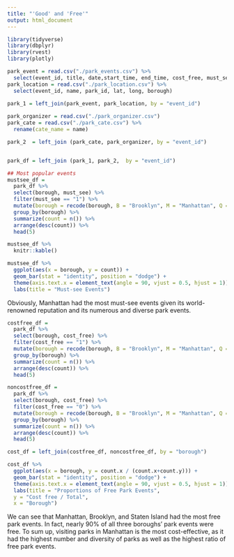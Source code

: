 ```yaml
---
title: "'Good' and 'Free'"
output: html_document
---
```


```r
library(tidyverse)
library(dbplyr)
library(rvest)
library(plotly)
```



```r

park_event = read.csv("./park_events.csv") %>% 
  select(event_id, title, date,start_time, end_time, cost_free, must_see)
park_location = read.csv("./park_location.csv") %>% 
  select(event_id, name, park_id, lat, long, borough)

park_1 = left_join(park_event, park_location, by = "event_id") 
 
park_organizer = read.csv("./park_organizer.csv")
park_cate = read.csv("./park_cate.csv") %>% 
  rename(cate_name = name)

park_2  = left_join (park_cate, park_organizer, by = "event_id")


park_df = left_join (park_1, park_2,  by = "event_id")


```



```r
## Most popular events
mustsee_df =
  park_df %>% 
  select(borough, must_see) %>% 
  filter(must_see == "1") %>% 
  mutate(borough = recode(borough, B = "Brooklyn", M = "Manhattan", Q = "Queens", R = "State Island", X = "Bronx")) %>%
  group_by(borough) %>% 
  summarize(count = n()) %>% 
  arrange(desc(count)) %>% 
  head(5)

mustsee_df %>% 
  knitr::kable()

mustsee_df %>% 
  ggplot(aes(x = borough, y = count)) +
  geom_bar(stat = "identity", position = "dodge") +
  theme(axis.text.x = element_text(angle = 90, vjust = 0.5, hjust = 1)) +
  labs(title = "Must-see Events")
```

Obviously, Manhattan had the most must-see events given its world-renowned reputation and its numerous and diverse park events. 

```r
costfree_df =
  park_df %>% 
  select(borough, cost_free) %>% 
  filter(cost_free == "1") %>% 
  mutate(borough = recode(borough, B = "Brooklyn", M = "Manhattan", Q = "Queens", R = "State Island", X = "Bronx")) %>%
  group_by(borough) %>% 
  summarize(count = n()) %>% 
  arrange(desc(count)) %>% 
  head(5)

noncostfree_df = 
  park_df %>% 
  select(borough, cost_free) %>% 
  filter(cost_free == "0") %>%  
  mutate(borough = recode(borough, B = "Brooklyn", M = "Manhattan", Q = "Queens", R = "State Island", X = "Bronx")) %>%
  group_by(borough) %>% 
  summarize(count = n()) %>% 
  arrange(desc(count)) %>% 
  head(5)

cost_df = left_join(costfree_df, noncostfree_df, by = "borough")

cost_df %>% 
  ggplot(aes(x = borough, y = count.x / (count.x+count.y))) +
  geom_bar(stat = "identity", position = "dodge") +
  theme(axis.text.x = element_text(angle = 90, vjust = 0.5, hjust = 1)) +
  labs(title = "Proportions of Free Park Events",
  y = "Cost free / Total",
  x = "Borough")
```

We can see that Manhattan, Brooklyn, and Staten Island had the most free park events. In fact, nearly 90% of all three boroughs' park events were free. To sum up, visiting parks in Manhattan is the most cost-effective, as it had the highest number and diversity of parks as well as the highest ratio of free park events. 
